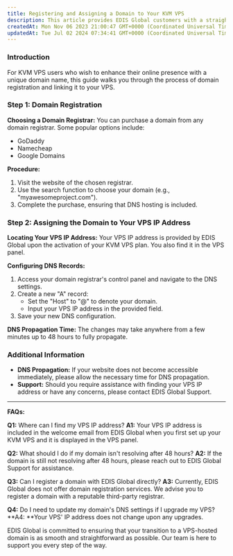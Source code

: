 ```yaml
---
title: Registering and Assigning a Domain to Your KVM VPS
description: This article provides EDIS Global customers with a straightforward guide on how to register a new domain and properly assign it to a KVM VPS plan.
createdAt: Mon Nov 06 2023 21:00:47 GMT+0000 (Coordinated Universal Time)
updatedAt: Tue Jul 02 2024 07:34:41 GMT+0000 (Coordinated Universal Time)
---
```


### Introduction

For KVM VPS users who wish to enhance their online presence with a unique domain name, this guide walks you through the process of domain registration and linking it to your VPS.

### Step 1: Domain Registration

**Choosing a Domain Registrar:**
You can purchase a domain from any domain registrar. Some popular options include:

- GoDaddy
- Namecheap
- Google Domains

**Procedure:**

1. Visit the website of the chosen registrar.
2. Use the search function to choose your domain (e.g., "myawesomeproject.com").
3. Complete the purchase, ensuring that DNS hosting is included.

### Step 2: Assigning the Domain to Your VPS IP Address

**Locating Your VPS IP Address:**
Your VPS IP address is provided by EDIS Global upon the activation of your KVM VPS plan. You also find it in the VPS panel.

**Configuring DNS Records:**

1. Access your domain registrar's control panel and navigate to the DNS settings.
2. Create a new "A" record:
   - Set the "Host" to "@" to denote your domain.
   - Input your VPS IP address in the provided field.
3. Save your new DNS configuration.

**DNS Propagation Time:**
The changes may take anywhere from a few minutes up to 48 hours to fully propagate.

### Additional Information

- **DNS Propagation:** If your website does not become accessible immediately, please allow the necessary time for DNS propagation.
- **Support:** Should you require assistance with finding your VPS IP address or have any concerns, please contact EDIS Global Support.

---

**FAQs:**

**Q1:** Where can I find my VPS IP address?
**A1:** Your VPS IP address is included in the welcome email from EDIS Global when you first set up your KVM VPS and it is displayed in the VPS panel.

**Q2:** What should I do if my domain isn't resolving after 48 hours?
**A2:** If the domain is still not resolving after 48 hours, please reach out to EDIS Global Support for assistance.

**Q3:** Can I register a domain with EDIS Global directly?
**A3:** Currently, EDIS Global does not offer domain registration services. We advise you to register a domain with a reputable third-party registrar.

**Q4:** Do I need to update my domain's DNS settings if I upgrade my VPS?
**A4: **Your VPS' IP address does not change upon any upgrades.

EDIS Global is committed to ensuring that your transition to a VPS-hosted domain is as smooth and straightforward as possible. Our team is here to support you every step of the way.
